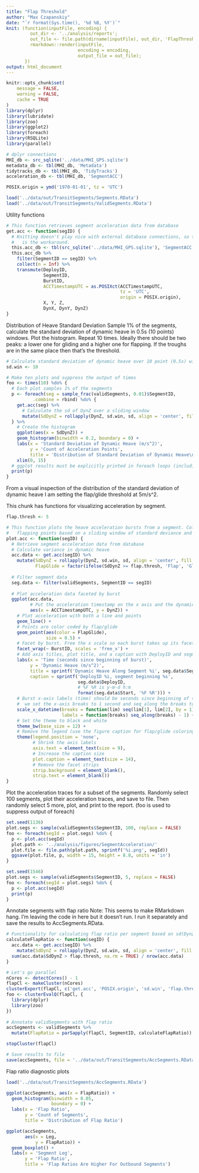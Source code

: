 ```yaml
---
title: "Flap Threshold"
author: "Max Czapanskiy"
date: "`r format(Sys.time(), '%d %B, %Y')`"
knit: (function(inputFile, encoding) { 
         out_dir <- '../analysis/reports';
         out_file <- file.path(dirname(inputFile), out_dir, 'FlapThreshold.html');
         rmarkdown::render(inputFile,
                           encoding = encoding, 
                           output_file = out_file);
       })
output: html_document
---
```


```r
knitr::opts_chunk$set(
	message = FALSE,
	warning = FALSE,
	cache = TRUE
)
library(dplyr)
library(lubridate)
library(zoo)
library(ggplot2)
library(foreach)
library(RSQLite)
library(parallel)

# dplyr connections
MHI_db <- src_sqlite('../data/MHI_GPS.sqlite')
metadata_db <- tbl(MHI_db, 'Metadata')
tidytracks_db <- tbl(MHI_db, 'TidyTracks')
acceleration_db <- tbl(MHI_db, 'SegmentACC')

POSIX.origin = ymd('1970-01-01', tz = 'UTC')

load('../data/out/TransitSegments/Segments.RData')
load('../data/out/TransitSegments/ValidSegments.RData')
```

Utility functions
```r
# This function retrieves segment acceleration data from database
get.acc <- function(segID) {
  # Knitting doesn't play nice with external database connections, so this
  #   is the workaround.
  this.acc_db <- tbl(src_sqlite('../data/MHI_GPS.sqlite'), 'SegmentACC')
  this.acc_db %>%
    filter(SegmentID == segID) %>%
    collect(n = Inf) %>%
    transmute(DeployID,
              SegmentID,
              BurstID,
              ACCTimestampUTC = as.POSIXct(ACCTimestampUTC,
                                           tz = 'UTC',
                                           origin = POSIX.origin),
              X, Y, Z,
              DynX, DynY, DynZ)
}
```

Distribution of Heave Standard Deviation
Sample 1% of the segments, calculate the standard deviation of dynamic heave in 0.5s (10 points) windows. Plot the histogram. Repeat 10 times. Ideally there should be two peaks: a lower one for gliding and a higher one for flapping. If the troughs are in the same place then that's the threshold.
```r
# Calculate standard deviation of dynamic heave over 10 point (0.5s) window
sd.win <- 10

# Make ten plots and suppress the output of times
foo <- times(10) %do% {
  # Each plot samples 1% of the segments
  p <- foreach(seg = sample_frac(validSegments, 0.01)$SegmentID,
          .combine = rbind) %do% {
    get.acc(seg) %>%
      # Calculate the sd of DynZ over a sliding window
      mutate(SdDynZ = rollapply(DynZ, sd.win, sd, align = 'center', fill = NA))
  } %>%
    # Create the histogram
    ggplot(aes(x = SdDynZ)) +
    geom_histogram(binwidth = 0.2, boundary = 0) +
    labs(x = 'Standard Deviation of Dynamic Heave (m/s^2)',
         y = 'Count of Acceleration Points',
         title = 'Distribution of Standard Deviation of Dynamic Heave\nIndicates a Threshold at 5m/s^2') +
    xlim(0, 15)
  # ggplot results must be explicitly printed in foreach loops (including times)
  print(p)
}
```

From a visual inspection of the distribution of the standard deviation of dynamic heave I am setting the flap/glide threshold at 5m/s^2.

This chunk has functions for visualizing acceleration by segment.

```r
flap.thresh <- 5

# This function plots the heave acceleration bursts from a segment. Color codes 
#   flapping points based on a sliding window of standard deviance and a threshold.
plot.acc <- function(segID) {
  # Retrieve segment acceleration data from database
  # Calculate variance in dynamic heave
  acc.data <- get.acc(segID) %>%
    mutate(SdDynZ = rollapply(DynZ, sd.win, sd, align = 'center', fill = NA),
           FlapGlide = factor(ifelse(SdDynZ >= flap.thresh, 'Flap', 'Glide')))
  
  # Filter segment data
  seg.data <- filter(validSegments, SegmentID == segID)
  
  # Plot acceleration data faceted by burst
  ggplot(acc.data, 
         # Put the acceleration timestamp on the x axis and the dynamic heave on the y
         aes(x = ACCTimestampUTC, y = DynZ)) + 
    # Plot acceleration with both a line and points
    geom_line() + 
    # Points are color coded by flap/glide
    geom_point(aes(color = FlapGlide),
               size = 0.5) + 
    # Facet by burst. Free the x scale so each burst takes up its facet completely.
    facet_wrap(~ BurstID, scales = 'free_x') +
    # Add axis titles, plot title, and a caption with DeployID and segment start time
    labs(x = 'Time (seconds since beginning of burst)', 
         y = 'Dynamic Heave (m/s^2)',
         title = sprintf('Dynamic Heave Along Segment %i', seg.data$SegmentID),
         caption = sprintf('DeployID %i, segment beginning %s',
                           seg.data$DeployID,
                           # %F %R is y-m-d h:m
                           format(seg.data$Start, '%F %R'))) +
    # Burst x-axis labels (time) should be seconds since beginning of the burst. So
    #  we set the x-axis breaks to 1 second and seq_along the breaks to get the labels.
    scale_x_datetime(breaks = function(lim) seq(lim[1], lim[2], by = 1),
                     labels = function(breaks) seq_along(breaks) - 1) +
    # Set the theme to black and white
    theme_bw(base_size = 12) +
    # Remove the legend (use the figure caption for flap/glide coloring)
    theme(legend.position = 'none',
          # Shrink the axis labels
          axis.text = element_text(size = 9),
          # Increase the caption size
          plot.caption = element_text(size = 14),
          # Remove the facet strips
          strip.background = element_blank(),
          strip.text = element_blank())
}
```

Plot the acceleration traces for a subset of the segments. Randomly select 100 segments, plot their acceleration traces, and save to file. Then randomly select 5 more, plot, and print to the report. (foo is used to suppress output of foreach)
```r
set.seed(1136)
plot.segs <- sample(validSegments$SegmentID, 100, replace = FALSE)
foo <- foreach(segId = plot.segs) %do% {
  p <- plot.acc(segId)
  plot.path <- '../analysis/figures/SegmentAcceleration/'
  plot.file <- file.path(plot.path, sprintf('%i.png', segId))
  ggsave(plot.file, p, width = 15, height = 8.8, units = 'in')
}
```

```r
set.seed(1546)
plot.segs <- sample(validSegments$SegmentID, 5, replace = FALSE)
foo <- foreach(segId = plot.segs) %do% {
  p <- plot.acc(segId)
  print(p)
}
```

Annotate segments with flap ratio
Note: This seems to make RMarkdown hang. I'm leaving the code in here but it doesn't run. I run it separately and save the results to AccSegments.RData.
```r
# Functionality for calculating flap ratio per segment based on sd(DynZ) threshold
calculateFlapRatio <- function(segID) {
  acc.data <- get.acc(segID) %>%
    mutate(SdDynZ = rollapply(DynZ, sd.win, sd, align = 'center', fill = NA))
  sum(acc.data$SdDynZ > flap.thresh, na.rm = TRUE) / nrow(acc.data)
}

# Let's go parallel
nCores <- detectCores() - 1
flapCl <- makeCluster(nCores)
clusterExport(flapCl, c('get.acc', 'POSIX.origin', 'sd.win', 'flap.thresh'))
foo <- clusterEvalQ(flapCl, {
  library(dplyr)
  library(zoo)
})
  
# Annotate validSegments with flap ratio
accSegments <- validSegments %>%
  mutate(FlapRatio = parSapply(flapCl, SegmentID, calculateFlapRatio))

stopCluster(flapCl)

# Save results to file
save(accSegments, file = '../data/out/TransitSegments/AccSegments.RData')
```

Flap ratio diagnostic plots
```r
load('../data/out/TransitSegments/AccSegments.RData')

ggplot(accSegments, aes(x = FlapRatio)) +
  geom_histogram(binwidth = 0.05,
                 boundary = 0) +
  labs(x = 'Flap Ratio',
       y = 'Count of Segments',
       title = 'Distribution of Flap Ratio')

ggplot(accSegments,
       aes(x = Leg,
           y = FlapRatio)) +
  geom_boxplot() +
  labs(x = 'Segment Leg',
       y = 'Flap Ratio',
       title = 'Flap Ratios Are Higher For Outbound Segments')
```
